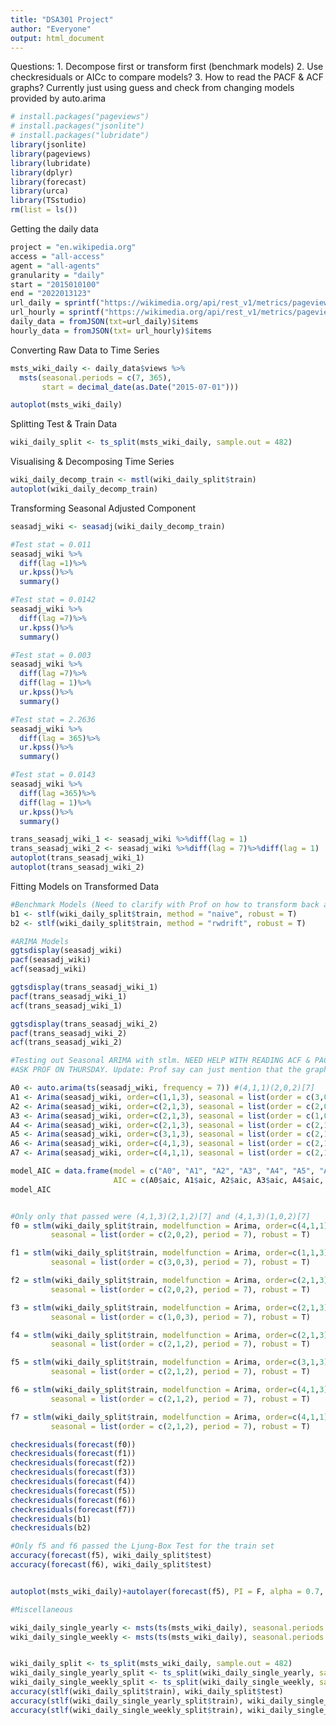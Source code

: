 ```yaml
---
title: "DSA301 Project"
author: "Everyone"
output: html_document
---
```

Questions:
1. Decompose first or transform first (benchmark models)
2. Use checkresiduals or AICc to compare models?
3. How to read the PACF & ACF graphs? Currently just using guess and check from changing models provided by auto.arima

```r
# install.packages("pageviews")
# install.packages("jsonlite")
# install.packages("lubridate")
library(jsonlite)
library(pageviews)
library(lubridate)
library(dplyr)
library(forecast)
library(urca)
library(TSstudio)
rm(list = ls())
```

Getting the daily data
```r
project = "en.wikipedia.org"
access = "all-access"
agent = "all-agents"
granularity = "daily"
start = "2015010100"
end = "2022013123"
url_daily = sprintf("https://wikimedia.org/api/rest_v1/metrics/pageviews/aggregate/%s/%s/%s/%s/%s/%s", project, access, agent, granularity, start, end)
url_hourly = sprintf("https://wikimedia.org/api/rest_v1/metrics/pageviews/aggregate/%s/%s/%s/%s/%s/%s", project, access, agent, "hourly", start, end)
daily_data = fromJSON(txt=url_daily)$items
hourly_data = fromJSON(txt= url_hourly)$items

```

Converting Raw Data to Time Series
```r
msts_wiki_daily <- daily_data$views %>% 
  msts(seasonal.periods = c(7, 365), 
       start = decimal_date(as.Date("2015-07-01")))

autoplot(msts_wiki_daily)
```

Splitting Test & Train Data
```r
wiki_daily_split <- ts_split(msts_wiki_daily, sample.out = 482)
```

Visualising & Decomposing Time Series
```r
wiki_daily_decomp_train <- mstl(wiki_daily_split$train)
autoplot(wiki_daily_decomp_train)
```

Transforming Seasonal Adjusted Component
```r
seasadj_wiki <- seasadj(wiki_daily_decomp_train)

#Test stat = 0.011
seasadj_wiki %>% 
  diff(lag =1)%>%
  ur.kpss()%>%
  summary()

#Test stat = 0.0142 
seasadj_wiki %>% 
  diff(lag =7)%>%
  ur.kpss()%>%
  summary()

#Test stat = 0.003
seasadj_wiki %>% 
  diff(lag =7)%>% 
  diff(lag = 1)%>%
  ur.kpss()%>%
  summary()

#Test stat = 2.2636
seasadj_wiki %>% 
  diff(lag = 365)%>%
  ur.kpss()%>%
  summary()

#Test stat = 0.0143
seasadj_wiki %>% 
  diff(lag =365)%>% 
  diff(lag = 1)%>%
  ur.kpss()%>%
  summary()

trans_seasadj_wiki_1 <- seasadj_wiki %>%diff(lag = 1)
trans_seasadj_wiki_2 <- seasadj_wiki %>%diff(lag = 7)%>%diff(lag = 1)
autoplot(trans_seasadj_wiki_1)
autoplot(trans_seasadj_wiki_2)
```


Fitting Models on Transformed Data
```r
#Benchmark Models (Need to clarify with Prof on how to transform back after we only apply differencing to seasonal adjusted component. Refer to Lecture 6 hmwk 2 code (he applied differencing to time series before decomposition))
b1 <- stlf(wiki_daily_split$train, method = "naive", robust = T)
b2 <- stlf(wiki_daily_split$train, method = "rwdrift", robust = T)
```

```r
#ARIMA Models
ggtsdisplay(seasadj_wiki)
pacf(seasadj_wiki)
acf(seasadj_wiki)

ggtsdisplay(trans_seasadj_wiki_1)
pacf(trans_seasadj_wiki_1)
acf(trans_seasadj_wiki_1)

ggtsdisplay(trans_seasadj_wiki_2)
pacf(trans_seasadj_wiki_2)
acf(trans_seasadj_wiki_2)
```

```r
#Testing out Seasonal ARIMA with stlm. NEED HELP WITH READING ACF & PACF!!! 
#ASK PROF ON THURSDAY. Update: Prof say can just mention that the graphs got show  some MA or AR orders and that supports our models (e.g. we got MA and AR components)

A0 <- auto.arima(ts(seasadj_wiki, frequency = 7)) #(4,1,1)(2,0,2)[7]
A1 <- Arima(seasadj_wiki, order=c(1,1,3), seasonal = list(order = c(3,0,3), period = 7))
A2 <- Arima(seasadj_wiki, order=c(2,1,3), seasonal = list(order = c(2,0,2), period = 7))
A3 <- Arima(seasadj_wiki, order=c(2,1,3), seasonal = list(order = c(1,0,3), period = 7))
A4 <- Arima(seasadj_wiki, order=c(2,1,3), seasonal = list(order = c(2,1,2), period = 7))
A5 <- Arima(seasadj_wiki, order=c(3,1,3), seasonal = list(order = c(2,1,2), period = 7))
A6 <- Arima(seasadj_wiki, order=c(4,1,3), seasonal = list(order = c(2,1,2), period = 7))
A7 <- Arima(seasadj_wiki, order=c(4,1,1), seasonal = list(order = c(2,1,2), period = 7))

model_AIC = data.frame(model = c("A0", "A1", "A2", "A3", "A4", "A5", "A6", "A7"),
                       AIC = c(A0$aic, A1$aic, A2$aic, A3$aic, A4$aic, A5$aic, A6$aic, A7$aic))
model_AIC


#Only only that passed were (4,1,3)(2,1,2)[7] and (4,1,3)(1,0,2)[7]
f0 = stlm(wiki_daily_split$train, modelfunction = Arima, order=c(4,1,1), 
         seasonal = list(order = c(2,0,2), period = 7), robust = T)

f1 = stlm(wiki_daily_split$train, modelfunction = Arima, order=c(1,1,3), 
         seasonal = list(order = c(3,0,3), period = 7), robust = T)

f2 = stlm(wiki_daily_split$train, modelfunction = Arima, order=c(2,1,3), 
         seasonal = list(order = c(2,0,2), period = 7), robust = T)

f3 = stlm(wiki_daily_split$train, modelfunction = Arima, order=c(2,1,3), 
         seasonal = list(order = c(1,0,3), period = 7), robust = T)

f4 = stlm(wiki_daily_split$train, modelfunction = Arima, order=c(2,1,3), 
         seasonal = list(order = c(2,1,2), period = 7), robust = T)

f5 = stlm(wiki_daily_split$train, modelfunction = Arima, order=c(3,1,3), 
         seasonal = list(order = c(2,1,2), period = 7), robust = T)

f6 = stlm(wiki_daily_split$train, modelfunction = Arima, order=c(4,1,3), 
         seasonal = list(order = c(2,1,2), period = 7), robust = T)

f7 = stlm(wiki_daily_split$train, modelfunction = Arima, order=c(4,1,1), 
         seasonal = list(order = c(2,1,2), period = 7), robust = T)

checkresiduals(forecast(f0))
checkresiduals(forecast(f1))
checkresiduals(forecast(f2))
checkresiduals(forecast(f3))
checkresiduals(forecast(f4))
checkresiduals(forecast(f5))
checkresiduals(forecast(f6))
checkresiduals(forecast(f7))
checkresiduals(b1)
checkresiduals(b2)

#Only f5 and f6 passed the Ljung-Box Test for the train set
accuracy(forecast(f5), wiki_daily_split$test)
accuracy(forecast(f6), wiki_daily_split$test)


autoplot(msts_wiki_daily)+autolayer(forecast(f5), PI = F, alpha = 0.7, col = "red")
```


```r
#Miscellaneous

wiki_daily_single_yearly <- msts(ts(msts_wiki_daily), seasonal.periods = 365.25)
wiki_daily_single_weekly <- msts(ts(msts_wiki_daily), seasonal.periods = 7)


wiki_daily_split <- ts_split(msts_wiki_daily, sample.out = 482)
wiki_daily_single_yearly_split <- ts_split(wiki_daily_single_yearly, sample.out = 482)
wiki_daily_single_weekly_split <- ts_split(wiki_daily_single_weekly, sample.out = 482)
accuracy(stlf(wiki_daily_split$train), wiki_daily_split$test)
accuracy(stlf(wiki_daily_single_yearly_split$train), wiki_daily_single_yearly_split$test)
accuracy(stlf(wiki_daily_single_weekly_split$train), wiki_daily_single_weekly_split$test)
```

